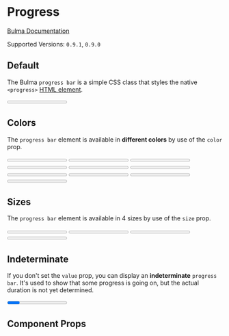 

<Meta title="Elements/Progress" component={Progress} />

# Progress

[Bulma Documentation](https://bulma.io/documentation/elements/progress/)

Supported Versions: `0.9.1`, `0.9.0`

## Default

The Bulma `progress bar` is a simple CSS class that styles the native `<progress>` [HTML element](https://developer.mozilla.org/en-US/docs/Web/HTML/Element/progress).

<Canvas>
  <Story name="Default">
    <Progress value={15} max={100}>15%</Progress>
  </Story>
</Canvas>

## Colors

The `progress bar` element is available in **different colors** by use of the `color` prop.

<Canvas>
  <Story name="Colors">
    <Progress color="primary" value={15} max={100}>15%</Progress>
    <Progress color="link" value={30} max={100}>30%</Progress>
    <Progress color="info" value={45} max={100}>45%</Progress>
    <Progress color="success" value={60} max={100}>60%</Progress>
    <Progress color="warning" value={75} max={100}>75%</Progress>
    <Progress color="danger" value={90} max={100}>90%</Progress>
    <Progress color="white" value={20} max={100}>20%</Progress>
    <Progress color="black" value={40} max={100}>40%</Progress>
    <Progress color="light" value={60} max={100}>60%</Progress>
    <Progress color="dark" value={80} max={100}>80%</Progress>
  </Story>
</Canvas>

## Sizes

The `progress bar` element is available in 4 sizes by use of the `size` prop.

<Canvas>
  <Story name="Sizes">
    <Progress size="small" value={20} max={100}>20%</Progress>
    <Progress value={40} max={100}>40%</Progress>
    <Progress size="medium" value={60} max={100}>60%</Progress>
    <Progress size="large" value={80} max={100}>80%</Progress>
  </Story>
</Canvas>

## Indeterminate

If you don't set the `value` prop, you can display an **indeterminate** `progress bar`. It's used to show that some progress is going on, but the actual duration is not yet determined.

<Canvas>
  <Story name="Indeterminate">
    <Progress max={100}>15%</Progress>
  </Story>
</Canvas>

## Component Props

<ArgsTable of={Progress} />
